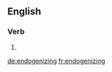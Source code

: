 ==English==

===Verb===
{{head|en|present participle}}

# {{present participle of|endogenize|lang=en|nocat=1}}

[[de:endogenizing]]
[[fr:endogenizing]]